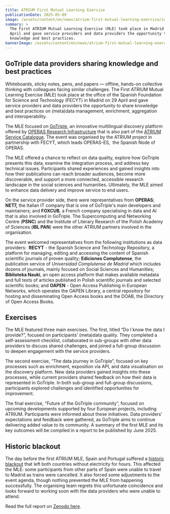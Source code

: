 ```yaml
---
title: ATRIUM First Mutual Learning Exercise
publicationDate: 2025-05-09
image: /assets/content/en/news/atrium-first-mutual-learning-exercise/image.jpg
summary: >
  The First ATRIUM Mutual Learning Exercise (MLE) took place in Madrid on 29
  April and gave service providers and data providers the opportunity to share
  knowledge and best practices.
bannerImage: /assets/content/en/news/atrium-first-mutual-learning-exercise/bannerImage.jpg
---
```

## GoTriple data providers sharing knowledge and best practices

Whiteboards, sticky notes, pens, and papers — offline, hands-on collective thinking with colleagues facing similar challenges. The First ATRIUM Mutual Learning Exercise (MLE) took place at the office of the Spanish Foundation for Science and Technology (FECYT) in Madrid on 29 April and gave service providers and data providers the opportunity to share knowledge and best practices on (meta)data management, enrichment, aggregation and interoperability.

The MLE focused on [GoTriple](https://gotriple.eu/es), an innovative multilingual discovery platform offered by [OPERAS Research Infrastructure](https://operas-eu.org/) that is also part of the [ATRIUM Service Catalogue](https://atrium-research.eu/services/). The event was organised by the ATRIUM project in partnership with FECYT, which leads OPERAS-ES,  the Spanish Node of OPERAS.

The MLE offered a chance to reflect on data quality, explore how GoTriple presents this data, examine the integration process, and address key technical issues. Participants shared experiences and gained insights into how their publications can reach broader audiences, become more discoverable, and support a more connected, accessible research landscape in the social sciences and humanities. Ultimately, the MLE aimed to enhance data delivery and improve service to end users.

On the service provider side, there were representatives from **OPERAS**; **NET7,** the Italian IT company that is one of GoTriple's main developers and maintainers; and **FOXCUB**, a French company specialising in data and AI that is also involved in GoTriple. The Supercomputing and Networking Centre (**PSNC**) and the Institute of Literary Research of the Polish Academy of Sciences (**IBL PAN**) were the other ATRIUM partners involved in the organisation.

The event welcomed representatives from the following institutions as data providers:  **RECYT** - the Spanish Science and Technology Repository, a platform for managing, editing and accessing the content of Spanish scientific journals of proven quality; **Ediciones Complutense**, the publication service of *Universidad Complutense de Madrid* which includes dozens of journals, mainly focused on Social Sciences and Humanities; **Biblioteka Nauki**, an open access platform that makes available metadata and full texts of articles published in Polish scientific journals and selected scientific books; and **OAPEN** - Open Access Publishing in European Networks, which operates the OAPEN Library, a central repository for hosting and disseminating Open Access books and the DOAB, the Directory of Open Access Books.

<Figure src="/assets/content/en/news/atrium-first-mutual-learning-exercise/img-20250429-095127837-hdr.jpg" alt="In the foreground, 7 working professionals are sitting at desks facing towards a woman presenting at the front of the room. Behind her is a presentation reading 'First Mutual Learning Exercise'." alignment="stretch">

</Figure>

## **Exercises**

The MLE featured three main exercises. The first, titled “Do I know the data I provide?”, focused on participants’ (meta)data quality. They completed a self-assessment checklist, collaborated in sub-groups with other data providers to discuss shared challenges, and joined a full-group discussion to deepen engagement with the service providers.

The second exercise, “The data journey in GoTriple”, focused on key processes such as enrichment, exposition via API, and data visualisation on the discovery platform. New data providers gained insights into these processes, while current providers shared feedback on how their data is represented in GoTriple. In both sub-group and full-group discussions, participants explored challenges and identified opportunities for improvement.

The final exercise, “Future of the GoTriple community”, focused on upcoming developments supported by four European projects, including ATRIUM. Participants were informed about these initiatives. Data providers’ expectations and feedback were gathered, as GoTriple aims to continue delivering added value to its community. A summary of the first MLE and its key outcomes will be compiled in a report to be published by June 2025.

<Figure src="/assets/content/en/news/atrium-first-mutual-learning-exercise/mle-ex-1-d.jpeg" alt="In the foreground is a team of 3 working on laptops and paper on a desk. One participant is writing and the others are discussing. In the background is another team of 4 who are also working on an exercise. " alignment="stretch">

</Figure>

## **Historic blackout**

The day before the first ATRIUM MLE, Spain and Portugal suffered a [historic blackout](https://www.euronews.com/my-europe/2025/04/28/spain-portugal-and-parts-of-france-hit-by-massive-power-outage) that left both countries without electricity for hours. This affected the MLE: some participants from other parts of Spain were unable to travel to Madrid as trains were cancelled. It also forced some adjustments to the event agenda, though nothing prevented the MLE from happening successfully. The organising team regrets this unfortunate coincidence and looks forward to working soon with the data providers who were unable to attend.

Read the full report on [Zenodo here](https://zenodo.org/records/15728985).&#x20;

<Figure src="/assets/content/en/news/atrium-first-mutual-learning-exercise/img-3888.jpg" alt="A group 12 participants of the event standing in a row outside and smiling." alignment="stretch">

</Figure>
